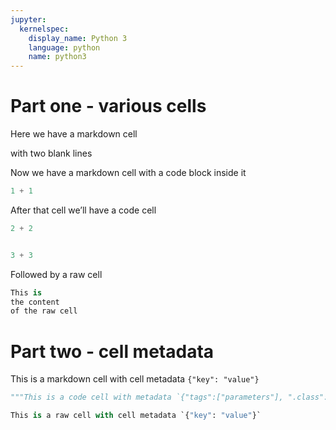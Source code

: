 ```yaml
---
jupyter:
  kernelspec:
    display_name: Python 3
    language: python
    name: python3
---
```


# Part one - various cells

[region]: #
Here we have a markdown cell


with two blank lines

[endregion]: #

Now we have a markdown cell
with a code block inside it

```python
1 + 1
```

After that cell we'll have a code cell

```python
2 + 2


3 + 3
```

Followed by a raw cell

```python
This is 
the content
of the raw cell
```

# Part two - cell metadata

[region {"key": "value"}]: #
This is a markdown cell with cell metadata `{"key": "value"}`

[endregion]: #

```python
"""This is a code cell with metadata `{"tags":["parameters"], ".class":null}`"""
```

```python
This is a raw cell with cell metadata `{"key": "value"}`
```

